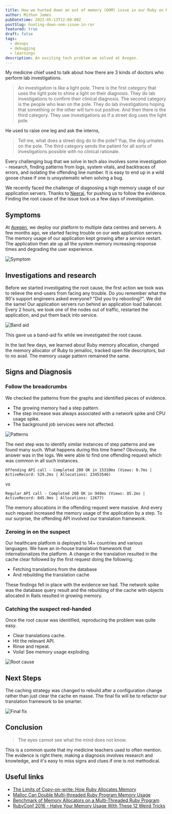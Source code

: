 ```yaml
---
title: How we hunted down an out of memory (OOM) issue in our Ruby on Rails Application servers
author: Mithun James
pubDatetime: 2022-05-13T12:00:00Z
postSlug: hunting-down-oom-issue-in-ror
featured: true
draft: false
tags:
  - devops
  - debugging
  - learnings
description: An exciting tech problem we solved at Avegen.  
---
```


My medicine chief used to talk about how there are 3 kinds of doctors who perform lab investigations.

> An investigation is like a light pole. There is the first category that uses the light pole to shine a light on their diagnosis. They do lab investigations to confirm their clinical diagnosis. The second category is the people who lean on the pole. They do lab investigations hoping that something or the other will turn out positive. And then there is the third category. They use investigations as if a street dog uses the light pole.

He used to raise one leg and ask the interns, 

> Tell me, what does a street dog do to the pole? Yup, the dog urinates on the pole. The third category sends the patient for all sorts of investigations possible with no clinical rationale.

Every challenging bug that we solve in tech also involves some investigation - research, finding patterns from logs, system vitals, and backtraces of errors, and isolating the offending line number. It is easy to end up in a wild goose chase if one is unsystematic when solving a bug.

We recently faced the challenge of diagnosing a high memory usage of our application servers. Thanks to <a href="https://www.linkedin.com/in/neeraj-apte-9014451" target="_blank">Neeraj</a>, for pushing us to follow the evidence. Finding the root cause of the issue took us a few days of investigation.

## Symptoms

At <a href="https://www.linkedin.com/company/avegen" target="_blank">Avegen</a>, we deploy our platform to multiple data centres and servers. A few months ago, we started facing trouble on our web application servers. The memory usage of our application kept growing after a service restart. The application then ate up all the system memory increasing response times and degrading the user experience.

![Symptom](/assets/oom/symptom.png "Symptom")

## Investigations and research

Before we started investigating the root cause, the first action we took was to relieve the end-users from facing any trouble. Do you remember what the 90's support engineers asked everyone? "Did you try rebooting?". We did the same! Our application servers run behind an application load balancer. Every 2 hours, we took one of the nodes out of traffic, restarted the application, and put them back into service.

![Band aid](/assets/oom/bandaid.png "Band aid")

This gave us a band-aid fix while we investigated the root cause.

In the last few days, we learned about Ruby memory allocation, changed the memory allocator of Ruby to jemalloc, tracked open file descriptors, but to no avail. The memory usage pattern remained the same.

## Signs and Diagnosis

### Follow the breadcrumbs

We checked the patterns from the graphs and identified pieces of evidence.

- The growing memory had a step pattern.
- The step increase was always associated with a network spike and CPU usage spike.
- The background job services were not affected.

![Patterns](/assets/oom/patterns.png "Patterns")

The next step was to identify similar instances of step patterns and we found many such. What happens during this time frame? Obviously, the answer was in the logs. We were able to find one offending request which was common in all such instances.

`Offending API call - Completed 200 OK in 15310ms (Views: 0.7ms | ActiveRecord: 529.2ms | Allocations: 23453546)`

vs

`Regular API call - Completed 200 OK in 949ms (Views: 85.2ms | ActiveRecord: 845.9ms | Allocations: 12677)`

The memory allocations in the offending request were massive. And every such request increased the memory usage of the application by a step. To our surprise, the offending API involved our translation framework.

### Zeroing in on the suspect

Our healthcare platform is deployed to 14+ countries and various languages. We have an in-house translation framework that internationalizes the platform. A change in the translation resulted in the cache clear followed by the first request doing the following.

- Fetching translations from the database
- And rebuilding the translation cache

These findings fell in place with the evidence we had. The network spike was the database query result and the rebuilding of the cache with objects allocated in Rails resulted in growing memory.

### Catching the suspect red-handed

Once the root cause was identified, reproducing the problem was quite easy.

- Clear translations cache.
- Hit the relevant API.
- Rinse and repeat.
- Voila! See memory usage exploding.

![Root cause](/assets/oom/rootcause.jpg "Root cause")

## Next Steps

The caching strategy was changed to rebuild after a configuration change rather than just clear the cache en masse. The final fix will be to refactor our translation framework to be smarter.

![Final fix](/assets/oom/fix.png "Final fix")

## Conclusion

> The eyes cannot see what the mind does not know. 

This is a common quote that my medicine teachers used to often mention. The evidence is right there; making a diagnosis involves research and knowledge, and it's easy to miss signs and clues if one is not methodical. 

## Useful links

- <a href="https://brandur.org/ruby-memory" target="_blank">The Limits of Copy-on-write: How Ruby Allocates Memory</a>
- <a href="https://www.speedshop.co/2017/12/04/malloc-doubles-ruby-memory.html" target="_blank">Malloc Can Double Multi-threaded Ruby Program Memory Usage</a>
- <a href="https://andresakata.medium.com/benchmark-of-memory-allocators-on-a-multi-threaded-ruby-program-354ec4dc2e7e" target="_blank">Benchmark of Memory Allocators on a Multi-Threaded Ruby Program</a>
- <a href="https://www.youtube.com/watch?v=kZcqyuPeDao" target="_blank">RubyConf 2016 - Halve Your Memory Usage With These 12 Weird Tricks</a>